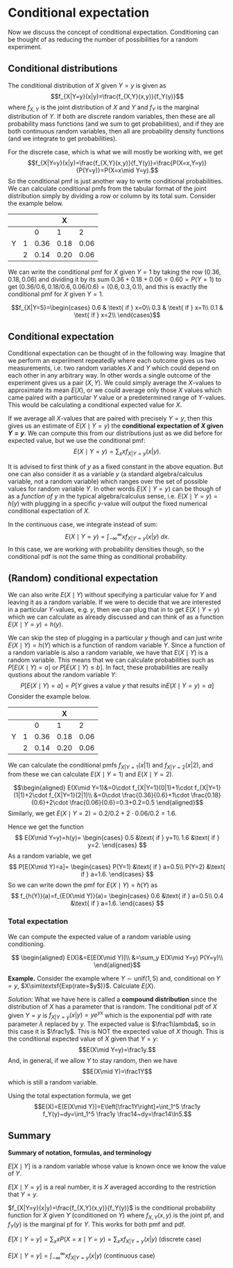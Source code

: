 # Conditional expectation 

Now we discuss the concept of conditional expectation. Conditioning can be thought of as reducing the number of possibilities for a random experiment.

## Conditional distributions 

The conditional distribution of $X$ given $Y=y$ is given as $$f_{X|Y=y}(x|y)=\frac{f_{X,Y}(x,y)}{f_Y(y)}$$
where $f_{X,Y}$ is the joint distribution of $X$ and $Y$ and $f_Y$ is the marginal distribution of $Y$. If both are discrete random variables, then these are all probability mass functions (and we sum to get probabilities), and if they are both continuous random variables, then all are probability density functions (and we integrate to get probabilities).

For the discrete case, which is what we will mostly be working with, we get
$$f_{X|Y=y}(x|y)=\frac{f_{X,Y}(x,y)}{f_Y(y)}=\frac{P(X=x,Y=y)}{P(Y=y)}=P(X=x\mid Y=y).$$
So the conditional pmf is just another way to write conditional probabilities. We can calculate conditional pmfs from the tabular format of the joint distribution simply by dividing a row or column by its total sum. Consider the example below.


<!-- ```{r, echo=FALSE, message=FALSE} -->
<!-- library(knitr) -->
<!-- library(tidyverse) -->
<!-- library(kableExtra) -->

<!-- df <- data.frame(x = 1:10, y = 11:20) -->

<!-- kable(df, format = "html", table.attr = "style='width:30%;'") -->

<!-- kable(df, format = "html", table.attr = "style='width:30%;'") %>%  -->
<!--   kableExtra::kable_styling() -->
<!-- ``` -->


|   |     |      |  X   |       |
|---|-----|------|------|-------|
|   |     |  0   |  1   |  2    |
| Y | 1   | 0.36 | 0.18 | 0.06  |
|   | 2   | 0.14 | 0.20 | 0.06  |

We can write the conditional pmf for $X$ given $Y=1$ by taking the row $(0.36,0.18,0.06)$ and dividing it by its sum $0.36+0.18+0.06=0.60=P(Y=1)$ to get $(0.36/0.6,0.18/0.6,0.06/0.6)=(0.6,0.3,0.1)$, and this is exactly the conditional pmf for $X$ given $Y=1$.

$$f_{X|Y=5}=\begin{cases}
0.6 & \text{ if } x=0\\
0.3 & \text{ if } x=1\\
0.1 & \text{ if } x=2\\
\end{cases}$$

## Conditional expectation

Conditional expectation can be thought of in the following way. Imagine that we perform an experiment repeatedly where each outcome gives us two measurements, i.e. two random variables $X$ and $Y$ which could depend on each other in any arbitrary way. In other words a single outcome of the experiment gives us a pair $(X,Y)$. We could simply average the $X$-values to approximate its mean $E(X)$, or we could average only those $X$ values which came paired with a particular $Y$ value or a predetermined range of $Y$-values. This would be calculating a conditional expected value for $X$.

If we average all $X$-values that are paired with precisely $Y=y$, then this gives us an estimate of $E(X\mid Y=y)$ the **conditional expectation of $X$ given $Y=y$**. We can compute this from our distributions just as we did before for expected value, but we use the conditional pmf:
$$E(X\mid Y=y)=\sum_x x f_{X|Y=y}(x|y).$$

It is advised to first think of $y$ as a fixed constant in the above equation. But one can also consider it as a variable $y$ (a standard algebra/calculus variable, not a random variable) which ranges over the set of possible values for random variable $Y$. In other words $E(X\mid Y=y)$ can be though of as a *function of $y$* in the typical algebra/calculus sense, i.e. $E(X\mid Y=y)=h(y)$ with plugging in a specific $y$-value will output the fixed numerical conditional expectation of $X$.

In the continuous case, we integrate instead of sum:
$$E(X\mid Y=y)=\int_{-\infty}^\infty x f_{X|Y=y}(x|y) ~dx.$$
In this case, we are working with probability densities though, so the conditional pdf is not the same thing as conditional probability.

## (Random) conditional expectation

We can also write $E(X\mid Y)$ without specifying a particular value for $Y$ and leaving it as a random variable. If we were to decide that we are interested in a particular $Y$-values, e.g. $y$, then we can plug that in to get $E(X\mid Y=y)$ which we can calculate as already discussed and can think of as a function $E(X\mid Y=y)=h(y)$. 

We can skip the step of plugging in a particular $y$ though and can just write $E(X\mid Y)=h(Y)$ which is a function of random variable $Y$. Since a function of a random variable is also a random variable, we have that $E(X\mid Y)$ is a random variable. This means that we can calculate probabilities such as $P[E(X\mid Y)=a]$ or $P\left[E(X\mid Y)\leq b\right]$. In fact, these probabilities are really qustions about the random variable $Y$:
$$P[E(X\mid Y)=a]=P\left[ Y \text{ gives a value } y \text{ that results in} E(X\mid Y=y)=a\right]$$
Consider the example below.

|   |     |      | X   |       |
|---|-----|------|------|-------|
|   |     |  0   |  1   |  2    |
| Y | 1   | 0.36 | 0.18 | 0.06  |
|   | 2   | 0.14 | 0.20 | 0.06  |

We can calculate the conditional pmfs $f_{X|Y=1}(x|1)$ and $f_{X|Y=2}(x|2)$, and from these we can calculate $E(X\mid Y=1)$ and $E(X\mid Y=2)$.

$$\begin{aligned}
E(X\mid Y=1)&=0\cdot f_{X|Y=1}(0|1)+1\cdot f_{X|Y=1}(1|1)+2\cdot f_{X|Y=1}(2|1)\\
&=0\cdot \frac{0.36}{0.6}+1\cdot \frac{0.18}{0.6}+2\cdot \frac{0.06}{0.6}=0.3+0.2=0.5
\end{aligned}$$
Similarly, we get $E(X\mid Y=2)=0.2/0.2+2\cdot 0.06/0.2=1.6$.

Hence we get the function
$$
E(X\mid Y=y)=h(y)=
\begin{cases}
0.5 &\text{ if } y=1\\
1.6 &\text{ if } y=2.
\end{cases}
$$
As a random variable, we get
$$
P[E(X\mid Y)=a]=
\begin{cases}
P(Y=1) &\text{ if } a=0.5\\
P(Y=2) &\text{ if } a=1.6.
\end{cases}
$$
So we can write down the pmf for $E(X\mid Y)=h(Y)$ as
$$
f_{h(Y)}(a)=f_{E(X\mid Y)}(a)=
\begin{cases}
0.6 &\text{ if } a=0.5\\
0.4 &\text{ if } a=1.6.
\end{cases}
$$

### Total expectation

We can compute the expected value of a random variable using conditioning.

$$
\begin{aligned}
E(X)&=E[E(X\mid Y)]\\
&=\sum_y E(X\mid Y=y) P(Y=y)\\
\end{aligned}$$

::: exbox
**Example.**
Consider the example where $Y\sim\textsf{unif}(1,5)$ and, conditional on $Y=y$, $X\sim\textsf{Exp(rate=$y$)}$. Calculate $E(X)$.

*Solution:* What we have here is called a **compound distribution** since the distribution of $X$ has a parameter that is random. The conditional pdf of $X$ given $Y=y$ is $f_{X|Y=y}(x|y)=y e^{yx}$ which is the exponential pdf with rate parameter $\lambda$ replaced by $y$. The expected value is $\frac1\lambda$, so in this case it is $\frac1y$. This is NOT the expected value of $X$ though. This is the conditional expected value of $X$ given that $Y=y$:
$$E(X\mid Y=y)=\frac1y.$$
And, in general, if we allow $Y$ to stay random, then we have
$$E(X\mid Y)=\frac1Y$$
which is still a random variable. 

Using the total expectation formula, we get
$$E(X)=E[E(X\mid Y)]=E\left[\frac1Y\right]=\int_1^5 \frac1y f_Y(y)~dy=\int_1^5 \frac1y \frac14~dy=\frac14\ln5.$$
:::

## Summary {-}


::: defbox
**Summary of notation, formulas, and terminology**

$E[X\mid Y]$ is a random variable whose value is known once we know the value of $Y$.

$E[X\mid Y=y]$ is a real number, it is $X$ averaged according to the restriction that $Y=y$.

$f_{X|Y=y}(x|y)=\frac{f_{X,Y}(x,y)}{f_Y(y)}$ is the conditional probability function for $X$ given $Y$ (conditioned on $Y$) where $f_{X,Y}(x,y)$ is the joint pf, and $f_Y(y)$ is the marginal pf for $Y$. This works for both pmf and pdf.

$E[X\mid Y=y]=\sum_x x P(X=x\mid Y=y)=\sum_x x f_{X|Y=y}(x|y)$ (discrete case)

$E[X\mid Y=y]=\int_{-\infty}^\infty x f_{X|Y=y}(x|y)$ (continuous case)

:::
